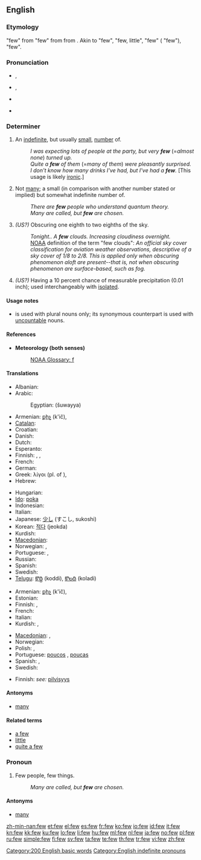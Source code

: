 {{also|Few}}
==English==

{{rank|face|tell|because|177|few|whom|love|far}}

===Etymology===
{{rfscript|Gothic}} 
{{etyl|enm}} {{term|fewe|lang=enm}} "few" from {{etyl|ang}} {{term|feaw|fēawa, fēawe, fēa|lang=ang}} "few" from {{proto|Germanic|fawaz, fawa-|few|lang=en}} from {{proto|Indo-European|paw-|few, small|lang=en}}. Akin to {{etyl|osx|-}} {{term|fa|fā|lang=osx}} "few", {{etyl|goh|-}} {{term|fo|fao, fō||lang=goh}} "few, little", {{etyl|non|-}} {{term|far|fār||lang=non}} "few" ({{etyl|da|-}} {{term|få|lang=da}} "few"), {{etyl|got|-}} {{term|fawai|lang=}} "few".

===Pronunciation===
* {{a|UK}} {{IPA|/fjuː/}}, {{SAMPA|/fju:/}}
* {{a|US}} {{IPA|/fju/}}, {{SAMPA|/fju/}}
* {{audio|en-us-few.ogg|Audio (US)}}
* {{audio|En-uk-few.ogg|Audio (UK)}}
*: {{rhymes|uː}}

===Determiner===
{{infl|en|determiner|comparative|fewer|superlative|fewest}}

# {{context|preceded by another determiner}} An [[indefinite]], but usually [[small]], [[number]] of.
#: ''I was expecting lots of people at the party, but very '''few''''' (=''almost none'') ''turned up.''
#: ''Quite a '''few''' of them'' (=''many of them'') ''were pleasantly surprised.''
#: ''I don't know how many drinks I've had, but I've had a '''few'''.'' [This usage is likely [[ironic]].]
# {{context|used alone}} Not [[many]]; a small (in comparison with another number stated or implied) but somewhat indefinite number of.
#: ''There are '''few''' people who understand quantum theory.''
#: ''Many are called, but '''few''' are chosen.''
# {{meteorology|of clouds}} ''(US?)'' Obscuring one eighth to two eighths of the sky.
#: ''Tonight.. A '''few''' clouds. Increasing cloudiness overnight.''
#: [[NOAA]] definition of the term "few clouds": ''An official sky cover classification for aviation weather observations, descriptive of a sky cover of 1/8 to 2/8. This is applied only when obscuring phenomenon aloft are present--that is, not when obscuring phenomenon are surface-based, such as fog.''
# {{meteorology|of rainfall with regard to a location}} ''(US?)'' Having a 10 percent chance of measurable precipitation (0.01 inch); used interchangeably with [[isolated]].

====Usage notes====
* {{term||Few}} is used with plural nouns only; its synonymous counterpart {{term|little}} is used with [[Appendix:Glossary#uncountable|uncountable]] nouns.

====References====
* '''Meteorology (both senses)'''
*: [http://www.nws.noaa.gov/glossary/index.php?letter=f NOAA Glossary: f]

====Translations====
{{trans-top|indefinite, usually small number}}
* Albanian: {{t-|sq|pak|xs=Albanian}}
* Arabic:
*: Egyptian: {{Arab|[[شوية]]}} (šuwayya)
* Armenian: [[քիչ]] (k'ič),  {{t-|hy|սակավ|tr=sakav}}
* [[Catalan]]: {{t|ca|poc}}
* Croatian: {{t+|hr|malo}}
* Danish: {{t+|da|få}}
* Dutch: {{t+|nl|weinig}}
* Esperanto: {{t-|eo|malmulta|xs=Esperanto}}
* Finnish: {{t+|fi|harva}}, {{t+|fi|vähän}}, {{t+|fi|muutama}}
* French: {{t+|fr|peu}}
* German: {{t+|de|wenig}}
* Greek: λίγοι (pl. of {{t+|el|λίγος}}), {{t+|el|μερικοί}}
* Hebrew: {{t|he|אחדים|m|p|alt=אֲחָדִים|tr=achadím}}
{{trans-mid}}
* Hungarian: {{t+|hu|kevés}}
* [[Ido]]: [[poka]]
* Indonesian: {{t+|id|sedikit|xs=Indonesian}}
* Italian: {{t+|it|poco}}
* Japanese: [[少し]] (すこし, sukoshi)
* Korean: [[적다]] (jeokda)
* Kurdish: {{t+|ku|که‌م|sc=ku-Arab}}
* [[Macedonian]]: {{t+|mk|малку|tr=málku}}
* Norwegian: {{t+|no|få}}, {{t+|no|noen}}
* Portuguese: {{t+|pt|poucos|m}}, {{t|pt|poucas|f}}
* Russian: {{t+|ru|немногий|tr=nemnogij}}
* Spanish: {{t+|es|poco}}
* Swedish: {{t+|sv|få}}
* [[Telugu]]: [[కొద్ది]] (koddi), [[కొలది]] (koladi)
{{trans-bottom}}

{{trans-top|small number}}
* Armenian: [[քիչ]] (k'ič),  {{t-|hy|սակավ|tr=sakav}}
* Estonian: {{t+|et|vähe}}
* Finnish: {{t+|fi|vähän}}, {{t+|fi|muutama}}
* French: {{t+|fr|peu}}
* Italian: {{t+|it|pochi}}
* Kurdish: {{ku-Arab|[[که‌م]]}}, {{ku-Arab|[[که‌مێ]]}}
{{trans-mid}}
* [[Macedonian]]: {{t+|mk|малку|tr=málku}},  {{t|mk|малкумина|tr=malkúmina}}
* Norwegian: {{t+|no|få}}
* Polish: {{t+|pl|kilka}}, {{t|pl|parę}}
* Portuguese: [[poucos]] {{m}}, [[poucas]] {{f}}
* Spanish: {{t+|es|pocos|m}}, {{t-|es|pocas|f}}
* Swedish: {{t|sv|fåtal|n}}
{{trans-bottom}}

{{trans-top|meteorology: obscuring 1-2 eighths of the sky}}
* Finnish: ''see:'' [[pilvisyys#Usage notes|pilvisyys]]
{{trans-mid}}
{{trans-bottom}}

====Antonyms====
* [[many]]

====Related terms====
* [[a few]]
* [[little]]
* [[quite a few]]

===Pronoun===
{{en-pronoun}}

# Few people, few things.
#: ''Many are called, but '''few''' are chosen.''

====Antonyms====
* [[many]]

[[Category:200 English basic words]]
[[Category:English indefinite pronouns]]

[[zh-min-nan:few]]
[[et:few]]
[[el:few]]
[[es:few]]
[[fr:few]]
[[ko:few]]
[[io:few]]
[[id:few]]
[[it:few]]
[[kn:few]]
[[kk:few]]
[[ku:few]]
[[lo:few]]
[[li:few]]
[[hu:few]]
[[ml:few]]
[[nl:few]]
[[ja:few]]
[[no:few]]
[[pl:few]]
[[ru:few]]
[[simple:few]]
[[fi:few]]
[[sv:few]]
[[ta:few]]
[[te:few]]
[[th:few]]
[[tr:few]]
[[vi:few]]
[[zh:few]]